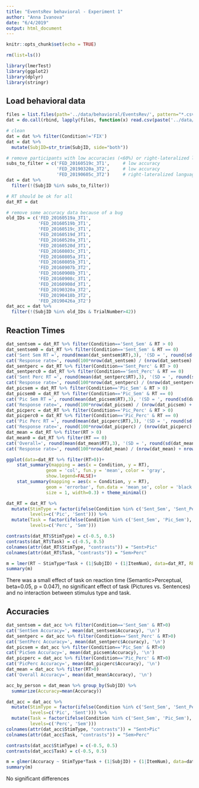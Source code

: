 ```yaml
---
title: "EventsRev behavioral - Experiment 1"
author: "Anna Ivanova"
date: "6/4/2019"
output: html_document
---
```


```r
knitr::opts_chunk$set(echo = TRUE)

rm(list=ls()) 

library(lmerTest)
library(ggplot2)
library(dplyr)
library(stringr)
```

## Load behavioral data

```r
files = list.files(path='../data/behavioral/EventsRev/', pattern="*.csv")
dat = do.call(rbind, lapply(files, function(x) read.csv(paste('../data/behavioral/EventsRev/', x, sep=''))))

# clean
dat = dat %>% filter(Condition!='FIX')
dat = dat %>%
  mutate(SubjID=str_trim(SubjID, side="both"))

# remove participants with low accuracies (<60%) or right-lateralized language
subs_to_filter = c('FED_20160519c_3T1',     # low accuracy
                   'FED_20190320a_3T2',     # low accuracy
                   'FED_20190605c_3T2')     # right-lateralized language
dat = dat %>%
  filter(!(SubjID %in% subs_to_filter))

# RT should be ok for all
dat_RT = dat

# remove some accuracy data because of a bug
old_IDs = c('FED_20160519a_3T1',
            'FED_20160519b_3T1',  
            'FED_20160519c_3T1',  
            'FED_20160519d_3T1',
            'FED_20160520a_3T1',
            'FED_20160520d_3T1',
            'FED_20160803c_3T1',
            'FED_20160805a_3T1',
            'FED_20160805b_3T1',
            'FED_20160907b_3T2',
            'FED_20160908b_3T1',
            'FED_20160908c_3T1',
            'FED_20160908d_3T1',
            'FED_20190320a_3T2',
            'FED_20190418b_3T2',
            'FED_20190426a_3T2')
dat_acc = dat %>%
  filter(!(SubjID %in% old_IDs & TrialNumber>42))
```

## Reaction Times

```r
dat_sentsem = dat_RT %>% filter(Condition=='Sent_Sem' & RT > 0)
dat_sentsem0 = dat_RT %>% filter(Condition=='Sent_Sem' & RT == 0)
cat('Sent Sem RT =', round(mean(dat_sentsem$RT),3), '(SD = ', round(sd(dat_sentsem$RT),3), ')\n')
cat('Response rate=', round(100*nrow(dat_sentsem) / (nrow(dat_sentsem) + nrow(dat_sentsem0)),2), '%\n')
dat_sentperc = dat_RT %>% filter(Condition=='Sent_Perc' & RT > 0)
dat_sentperc0 = dat_RT %>% filter(Condition=='Sent_Perc' & RT == 0)
cat('Sent Perc RT =', round(mean(dat_sentperc$RT),3), '(SD = ', round(sd(dat_sentperc$RT),3), ')\n')
cat('Response rate=', round(100*nrow(dat_sentperc) / (nrow(dat_sentperc) + nrow(dat_sentperc0)),2), '%\n')
dat_picsem = dat_RT %>% filter(Condition=='Pic_Sem' & RT > 0)
dat_picsem0 = dat_RT %>% filter(Condition=='Pic_Sem' & RT == 0)
cat('Pic Sem RT =', round(mean(dat_picsem$RT),3), '(SD = ', round(sd(dat_picsem$RT),3), ')\n')
cat('Response rate=', round(100*nrow(dat_picsem) / (nrow(dat_picsem) + nrow(dat_picsem0)),2), '%\n')
dat_picperc = dat_RT %>% filter(Condition=='Pic_Perc' & RT > 0)
dat_picperc0 = dat_RT %>% filter(Condition=='Pic_Perc' & RT == 0)
cat('Pic Perc RT =', round(mean(dat_picperc$RT),3), '(SD = ', round(sd(dat_picperc$RT),3), ')\n')
cat('Response rate=', round(100*nrow(dat_picperc) / (nrow(dat_picperc) + nrow(dat_picperc0)),2), '%\n')
dat_mean = dat_RT %>% filter(RT > 0)
dat_mean0 = dat_RT %>% filter(RT == 0)
cat('Overall=', round(mean(dat_mean$RT),3), '(SD = ', round(sd(dat_mean$RT),3), ')\n')
cat('Response rate=', round(100*nrow(dat_mean) / (nrow(dat_mean) + nrow(dat_mean0)),2), '%\n')

```

```r
ggplot(data=dat_RT %>% filter(RT>0))+
    stat_summary(mapping = aes(x = Condition, y = RT), 
               geom = 'col', fun.y = 'mean', color = 'gray',
               show.legend=FALSE)+
    stat_summary(mapping = aes(x = Condition, y = RT), 
               geom = 'errorbar', fun.data = 'mean_se', color = 'black', 
               size = 1, width=0.3) + theme_minimal()
```
```r
dat_RT = dat_RT %>%
  mutate(StimType = factor(ifelse(Condition %in% c('Sent_Sem', 'Sent_Perc'), 'Sent', 'Pic'),
         levels=c('Pic', 'Sent'))) %>%
  mutate(Task = factor(ifelse(Condition %in% c('Sent_Sem', 'Pic_Sem'), 'Sem', 'Perc'),
         levels=c('Perc', 'Sem')))

contrasts(dat_RT$StimType) = c(-0.5, 0.5)
contrasts(dat_RT$Task) = c(-0.5, 0.5)
colnames(attr(dat_RT$StimType, "contrasts")) = "Sent>Pic"
colnames(attr(dat_RT$Task, "contrasts")) = "Sem>Perc"

m = lmer(RT ~ StimType*Task + (1|SubjID) + (1|ItemNum), data=dat_RT, REML=FALSE)
summary(m)
```

There was a small effect of task on reaction time (Semantic>Perceptual, beta=0.05, p = 0.047), no significant effect of task (Pictures vs. Sentences) and no interaction between stimulus type and task.

## Accuracies

```r
dat_sentsem = dat_acc %>% filter(Condition=='Sent_Sem' & RT>0)
cat('SentSem Accuracy=', mean(dat_sentsem$Accuracy), '\n')
dat_sentperc = dat_acc %>% filter(Condition=='Sent_Perc' & RT>0)
cat('SentPerc Accuracy=', mean(dat_sentperc$Accuracy), '\n')
dat_picsem = dat_acc %>% filter(Condition=='Pic_Sem' & RT>0)
cat('PicSem Accuracy=', mean(dat_picsem$Accuracy), '\n')
dat_picperc = dat_acc %>% filter(Condition=='Pic_Perc' & RT>0)
cat('PicPerc Accuracy=', mean(dat_picperc$Accuracy), '\n')
dat_mean = dat_acc %>% filter(RT>0)
cat('Overall Accuracy=', mean(dat_mean$Accuracy), '\n')
```

```r
acc_by_person = dat_mean %>% group_by(SubjID) %>%
  summarize(Accuracy=mean(Accuracy))
```

```r
dat_acc = dat_acc %>%
  mutate(StimType = factor(ifelse(Condition %in% c('Sent_Sem', 'Sent_Perc'), 'Sent', 'Pic'),
         levels=c('Pic', 'Sent'))) %>%
  mutate(Task = factor(ifelse(Condition %in% c('Sent_Sem', 'Pic_Sem'), 'Sem', 'Perc'),
         levels=c('Perc', 'Sem')))
colnames(attr(dat_acc$StimType, "contrasts")) = "Sent>Pic"
colnames(attr(dat_acc$Task, "contrasts")) = "Sem>Perc"

contrasts(dat_acc$StimType) = c(-0.5, 0.5)
contrasts(dat_acc$Task) = c(-0.5, 0.5)

m = glmer(Accuracy ~ StimType*Task + (1|SubjID) + (1|ItemNum), data=dat_RT, family='binomial')
summary(m)
```

No significant differences 
